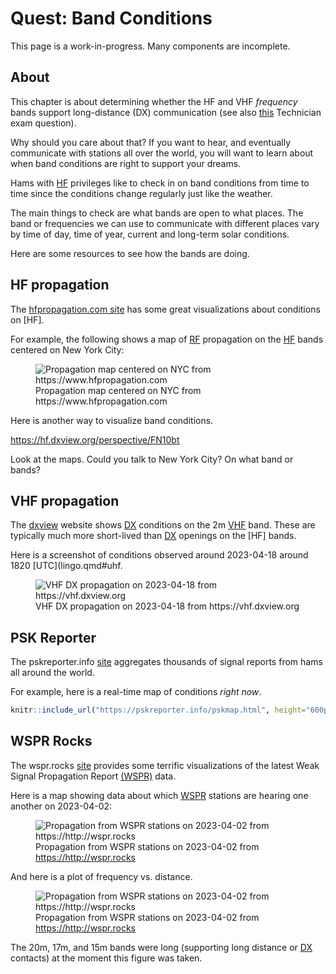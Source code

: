 # Quest: Band Conditions {- #quest-band-conditions}

::: {.callout-warning}

This page is a work-in-progress.
Many components are incomplete.

:::

## About

This chapter is about determining whether the HF and VHF *frequency* bands support long-distance (DX) communication (see also [this](technician.qmd#T3C02) Technician exam question).

Why should you care about that?
If you want to hear, and eventually communicate with stations all over the world, you will want to learn about when band conditions are right to support your dreams.

Hams with [HF](lingo.qmd#hf) privileges like to check in on band conditions from time to time since the conditions change regularly just like the weather.

The main things to check are what bands are open to what places.
The band or frequencies we can use to communicate with different places vary by time of day, time of year, current and long-term solar conditions.

Here are some resources to see how the bands are doing.

## HF propagation {-}

The [hfpropagation.com site](https://www.hfpropagation.com) has some great visualizations about conditions on [HF].

For example, the following shows a map of [RF](lingo.qmd#rf) propagation on the [HF](lingo.qmd#hf) bands centered on New York City:

![Propagation map centered on NYC from https://www.hfpropagation.com](https://www.sws.bom.gov.au/Images/HF%20Systems/Global%20HF/HAP%20Charts/New%20York%20LDOCF.gif)

Here is another way to visualize band conditions.

<https://hf.dxview.org/perspective/FN10bt>

::: {.callout-note}

Look at the maps. Could you talk to New York City? On what band or bands?

:::

## VHF propagation {-}

The [dxview](https://vhf.dxview.org) website shows [DX](lingo.qmd#dx) conditions on the 2m [VHF](lingo.qmd#vhf) band.
These are typically much more short-lived than [DX](lingo.qmd#dx) openings on the [HF] bands.

Here is a screenshot of conditions observed around 2023-04-18 around 1820 [UTC](lingo.qmd#uhf.

![VHF DX propagation on 2023-04-18 from https://vhf.dxview.org](include/img/vhf-propagation-dxview.org.png)

## PSK Reporter {-}

The pskreporter.info [site](https://pskreporter.info) aggregates thousands of signal reports from hams all around the world.

For example, here is a real-time map of conditions *right now*.

```r
knitr::include_url("https://pskreporter.info/pskmap.html", height="600px")
```

## WSPR Rocks {-}

The wspr.rocks [site](https://wspr.rocks) provides some terrific visualizations of the latest Weak Signal Propagation Report [(WSPR)](lingo.qmd#wspr) data.

Here is a map showing data about which [WSPR](lingo.qmd#wspr) stations are hearing one another on 2023-04-02:

![Propagation from WSPR stations on 2023-04-02 from <https://http://wspr.rocks>](include/img/wspr-rocks-2023-04-02.png)

And here is a plot of frequency vs. distance.

![Propagation from WSPR stations on 2023-04-02 from <https://http://wspr.rocks>](include/img/wspr-rocks-freq-vs-distance.png)

The 20m, 17m, and 15m bands were long (supporting long distance or [DX](lingo.qmd#dx) contacts) at the moment this figure was taken.
